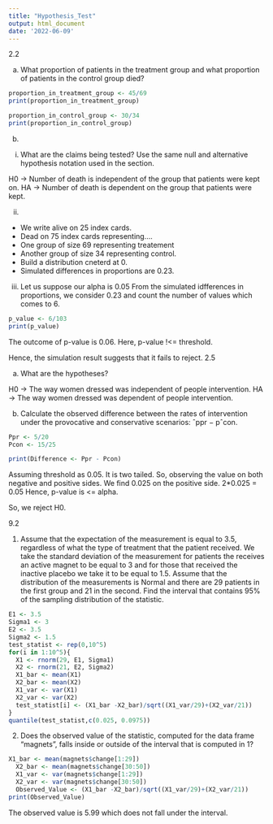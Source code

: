 ---
title: "Hypothesis_Test"
output: html_document
date: '2022-06-09'
---
2.2

a. What proportion of patients in the treatment group and what proportion of patients in the control group died?
```{r}
proportion_in_treatment_group <- 45/69
print(proportion_in_treatment_group)

proportion_in_control_group <- 30/34
print(proportion_in_control_group)
```


b. 
i) What are the claims being tested? Use the same null and alternative hypothesis notation used in the section.

H0 -> Number of death is independent of the group that patients were kept on. 
HA -> Number of death is dependent on the group that patients were kept. 

ii) 
- We write alive on 25 index cards. 
- Dead on 75 index cards representing....
- One group of size 69 representing treatement 
- Another group of size 34 representing control. 
- Build a distribution cneterd at 0. 
- Simulated differences in proportions are 0.23. 

iii) 
Let us suppose our alpha is 0.05
From the simulated idfferences in proportions, we consider 0.23 and count the number of values which comes to 6. 
```{r}
p_value <- 6/103
print(p_value)
```


The outcome of p-value is 0.06. 
Here, 
p-value !<= threshold. 

Hence, the simulation result suggests that it fails to reject. 
2.5 

a. What are the hypotheses?

H0 -> The way women dressed was independent of people intervention.
HA -> The way women dressed was dependent of people intervention. 

b. Calculate the observed difference between the rates of intervention under the provocative and conservative scenarios: ˆppr − pˆcon.

```{r}
Ppr <- 5/20
Pcon <- 15/25

print(Difference <- Ppr - Pcon)

```
Assuming threshold as 0.05.
It is two tailed. So, observing the value on both negative and positive sides. 
We find 0.025 on the positive side. 2*0.025 = 0.05
Hence, p-value is <= alpha. 

So, we reject H0. 

9.2

1.
Assume that the expectation of the measurement is equal to 3.5, regardless of what the type of treatment that the patient received. We take the standard deviation of the measurement for patients the receives an active magnet to be equal to 3 and for those that received the inactive placebo we take it to be equal to 1.5. Assume that the distribution of the measurements is Normal and there are 29 patients in the first group and 21 in the second. Find the interval that contains 95% of the sampling distribution of the statistic.


```{r}
E1 <- 3.5
Sigma1 <- 3
E2 <- 3.5
Sigma2 <- 1.5
test_statist <- rep(0,10^5)
for(i in 1:10^5){
  X1 <- rnorm(29, E1, Sigma1)
  X2 <- rnorm(21, E2, Sigma2)
  X1_bar <- mean(X1)
  X2_bar <- mean(X2)
  X1_var <- var(X1)
  X2_var <- var(X2)
  test_statist[i] <- (X1_bar -X2_bar)/sqrt((X1_var/29)+(X2_var/21))
}
quantile(test_statist,c(0.025, 0.0975))


```

2.  Does the observed value of the statistic, computed for the data frame “magnets”, falls inside or outside of the interval that is computed in 1?

```{r}
X1_bar <- mean(magnets$change[1:29])
  X2_bar <- mean(magnets$change[30:50])
  X1_var <- var(magnets$change[1:29])
  X2_var <- var(magnets$change[30:50])
  Observed_Value <- (X1_bar -X2_bar)/sqrt((X1_var/29)+(X2_var/21))
print(Observed_Value)
```

The observed value is 5.99 which does not fall under the interval. 


